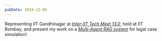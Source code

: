 ```yaml
---
pubDate: 2024-12-06
---
```


Representing IIT Gandhinagar at _<u>[Inter-IIT Tech Meet 13.0](https://interiit-tech.com/)</u>_, held at IIT Bombay, and present my work on a _<u>[Multi-Agent RAG system](https://github.com/Reckadon/Inter-IIT-Pathway-PathRAG-Court-Simulator)</u>_ for legal case simulation!
